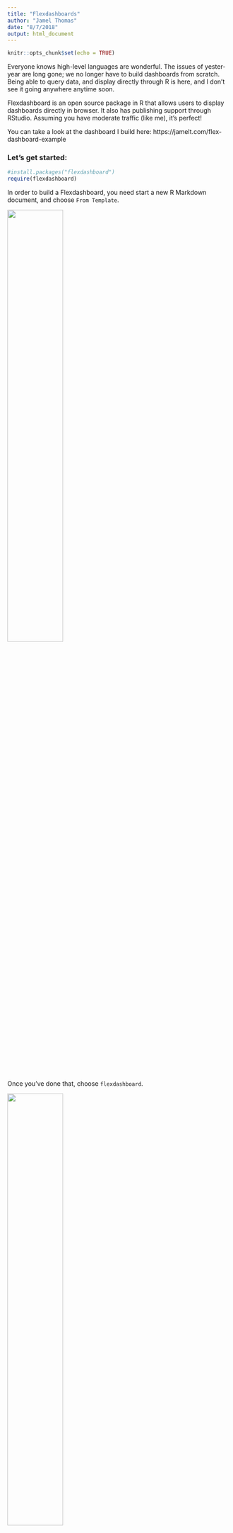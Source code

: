 ```yaml
---
title: "Flexdashboards"
author: "Jamel Thomas"
date: "8/7/2018"
output: html_document
---
```


```r
knitr::opts_chunk$set(echo = TRUE)
```


Everyone knows high-level languages are wonderful. The issues of yester-year are long gone; we no longer have to build dashboards from scratch. Being able to query data, and display directly through R is here, and I don't see it going anywhere anytime soon. 

Flexdashboard is an open source package in R that allows users to display dashboards directly in browser. It also has publishing support through RStudio. Assuming you have moderate traffic (like me), it's perfect!

You can take a look at the dashboard I build here:
https://jamelt.com/flex-dashboard-example

### Let's get started:

```r
#install.packages("flexdashboard")
require(flexdashboard)
```
In order to build a Flexdashboard, you need start a new R Markdown document, and choose `From Template`. 

<img src="https://jamelt.com/images/flexdashboar-Start.png" width="50%" />

 
 
 Once you've done that, choose `flexdashboard`. 

<!-- ![](https://jamelt.com/images/flexdashboard-newfile.png | width=100) -->

<img src="https://jamelt.com/images/flexdashboard-newfile.png" width="50%"  />
<br/><br/>
The resulting document will be a flexdashboard template. Within the header of the file, you can include all of the startup code, ie. loading packages, loading flatfiles etc...

<img src="https://jamelt.com/images/dash.png" width="50%"  />

Once you have the template, you can start adding interactive plots via plotly and leaflet! It's fairly simple to get started, and makes your blog look a lot more professional!

Some sample code added here is from an alternative fuel dataset.
```r
Chargers$Latitude <- Chargers$Latitude %>% as.character() %>% as.numeric()
Chargers$Longitude <- Chargers$Longitude %>% as.character() %>% as.numeric() #Convert to numeric

viewLon <- mean(Chargers$Longitude, na.rm = T) 
viewLat <- mean(Chargers$Latitude, na.rm = T) #Get Avg Lon & Lat for View

factpal <- colorFactor(topo.colors(5), Chargers$Fuel.Type.Code) #Create color palette

leaflet(Chargers) %>% 
  addCircleMarkers(lng = ~Longitude, lat = ~Latitude, radius = 1, stroke = F,color = ~factpal(Fuel.Type.Code) )%>% 
                     addTiles() %>% setView(lng = viewLon, lat = viewLat, zoom = 4) %>% 
  addLegend(pal = factpal, values = ~Fuel.Type.Code, opacity = 1) #Plot to put into first r block
```


The following plot is a flexdashboard of Alternative Fuels Stations in the United States. 

#Result

You can take a look at the dashboard I build here:
https://jamelt.com/flex-dashboard-example
